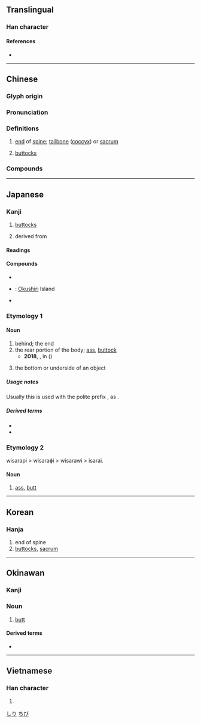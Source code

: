 {{character info/new}}
==Translingual==

===Han character===
{{Han char|rn=44|rad=尸|as=02|sn=5|four=77217|canj=SKN|ids=⿸尸九}}

====References====
* {{Han ref|kx=0300.020|dkj=07634|dj=0595.120|hdz=20965.050|uh=5C3B|ud=23611|bh=C975|bd=51573}}

----

==Chinese==
{{zh-forms}}

===Glyph origin===
{{Han etym}}

===Pronunciation===
{{zh-pron
|m=kāo
|m-s=gou1/kao1
|m-s_note=gou1 - vernacular (usually written {{zh-l|溝|tr=-}}); kao1 - literary
|c=haau1,hou1
|h=pfs=
|md=
|mn=kha
|mn_note=Substitute
|w=
|mc=y
|oc=y
|cat=n
}}

===Definitions===
{{zh-hanzi}}

# {{lb|zh|anatomy}} [[end]] of [[spine]]; [[tailbone]] ([[coccyx]]) or [[sacrum]]
# {{lb|zh|anatomy}} [[buttocks]]

===Compounds===
{{zh-der|尻川|尻脊骿|尻輪神馬|尻骨|尻輿神馬|尻坐|首下尻高|赤尻}}

----

==Japanese==

===Kanji===
{{ja-kanji|grade=c|rs=尸02}}

# [[buttocks]]
# {{n-g|Used in toponyms of Hokkaido,}} derived from {{der|ja|ain|シㇼ|tr=sir||place, island}}

====Readings====
{{ja-readings
|goon=こう<かう
|kanon=こう<かう
|kun=しり-
}}

====Compounds====
* {{ja-r|尻尾|しっぽ}}
* {{ja-r|奥尻島|^おくしり-とう}}: [[Okushiri]] Island
* {{ja-r|利尻島|^りしり-とう}}

===Etymology 1===

====Noun====
{{ja-noun|しり}}

# behind; the end
# the rear portion of the body; [[ass]], [[buttock]]
#* '''2018''', {{l|ja||吉田卓矢}}, {{l|ja||傷害致死容疑：尻に高圧空気、同僚死なす　男を逮捕}} in {{w2|ja|毎日新聞}} ({{w|Mainichi Shimbun}})
#*: {{ja-usex|[[茨城]]%[[県警]]%[[竜ヶ崎]]%[[署]]は１４日、[[会社]]の[[同僚]]の'''尻'''に[[空気]]を[[入れる|入れ]]て[[死亡]]させたとして、[[同県]][[つくば]][[市]]%[[手代木]]の[[会社員]]、吉田佳志%[[容疑者]]（３４）を[[傷害致死]]%[[容疑]]で[[逮捕]]した。|^いばらき% ^けんけい% ^りゅうヶさき%-しょ は じゅうよっか、かいしゃ の どうりょう の '''しり''' に くうき を いれて しぼう させた と して、どうけん ^つくば-し% ^てしろぎ の かいしゃいん、^よしだ ^よしゆき% ようぎしゃ（３４）を しょうがい ちし% ようぎ で たいほ した。|On the 14<sup>th</sup>, the Ibaraki Ryugasaki Police arrested suspect YOSHIDA Yoshiyuki (34), an office worker from Teshirogi, Tsukuba City, Ibaraki Prefecture on charges of manslaughter for pumping air into the '''rectum''' of a coworker and causing his death.}}
# the bottom or underside of an object

=====Usage notes=====
Usually this is used with the polite prefix {{l|ja|御-|tr=o-}}, as {{l|ja|お尻}}.

=====Derived terms=====
* {{ja-r|退く|しりぞく}}
* {{ja-r|後方|こうほう}}

===Etymology 2===
wisarapi > wisaraɸi > wisarawi > isarai.

====Noun====
{{ja-noun|いさらい|hhira=ゐさらひ}}

# [[ass]], [[butt]]

[[Category:Japanese basic words|しり]]

----

==Korean==

===Hanja===
{{ko-hanja|hangeul=고|rv=go|mr=ko}}

# end of spine
# [[buttocks]], [[sacrum]]

----

==Okinawan==

===Kanji===
{{head|ryu|kanji|hiragana|ちび|romaji|chibi}}

===Noun===
{{head|ryu|noun|hiragana|ちび|romaji|chibi}}

# [[butt]]

====Derived terms====
* {{l|ryu|尻ぬ目|tr=[[ちびぬみー]], ''[[chibi nu mī]]''||[[anus]]}}

[[Category:ryu:Buttocks|ちび]]

----

==Vietnamese==

===Han character===
{{vi-hantu|[[khào]]|rs=尸02}}

# {{defn|lang=vi|sort=尸02}}
